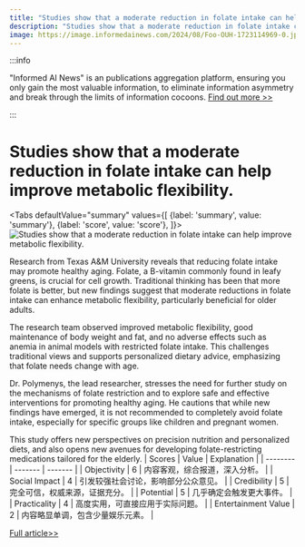 ```yaml
---
title: "Studies show that a moderate reduction in folate intake can help improve metabolic flexibility."
description: "Studies show that a moderate reduction in folate intake can help improve metabolic flexibility."
image: https://image.informedainews.com/2024/08/Foo-OUH-1723114969-0.jpg
---
```



:::info

"Informed AI News" is an publications aggregation platform, ensuring you only gain the most valuable information, to eliminate information asymmetry and break through the limits of information cocoons.  [Find out more >>](/)

:::

# Studies show that a moderate reduction in folate intake can help improve metabolic flexibility.


<Tabs
	defaultValue="summary"
	values={[
	{label: 'summary', value: 'summary'},
	{label: 'score', value: 'score'},
]}>
<TabItem value="summary">
<img
  src="https://image.informedainews.com/2024/08/Foo-OUH-1723114969-0.jpg"
  alt="Studies show that a moderate reduction in folate intake can help improve metabolic flexibility."
/>



Research from Texas A&M University reveals that reducing folate intake may promote healthy aging. Folate, a B-vitamin commonly found in leafy greens, is crucial for cell growth. Traditional thinking has been that more folate is better, but new findings suggest that moderate reductions in folate intake can enhance metabolic flexibility, particularly beneficial for older adults.

The research team observed improved metabolic flexibility, good maintenance of body weight and fat, and no adverse effects such as anemia in animal models with restricted folate intake. This challenges traditional views and supports personalized dietary advice, emphasizing that folate needs change with age.

Dr. Polymenys, the lead researcher, stresses the need for further study on the mechanisms of folate restriction and to explore safe and effective interventions for promoting healthy aging. He cautions that while new findings have emerged, it is not recommended to completely avoid folate intake, especially for specific groups like children and pregnant women.

This study offers new perspectives on precision nutrition and personalized diets, and also opens new avenues for developing folate-restricting medications tailored for the elderly.
</TabItem>
<TabItem value="score">
	| Scores     | Value   | Explanation |
	| -------- | ------- | ------- |
	| Objectivity  | 6    | 内容客观，综合报道，深入分析。    |
	| Social Impact | 4     | 引发较强社会讨论，影响部分公众意见。    |
	| Credibility    | 5    | 完全可信，权威来源，证据充分。    |
	| Potential    | 5    | 几乎确定会触发更大事件。    |
	| Practicality    | 4    | 高度实用，可直接应用于实际问题。    |
	| Entertainment Value    | 2    | 内容略显单调，包含少量娱乐元素。    |
</TabItem>
</Tabs>

[Full article>>](https://www.cnbeta.com.tw/articles/science/1441383.htm)
